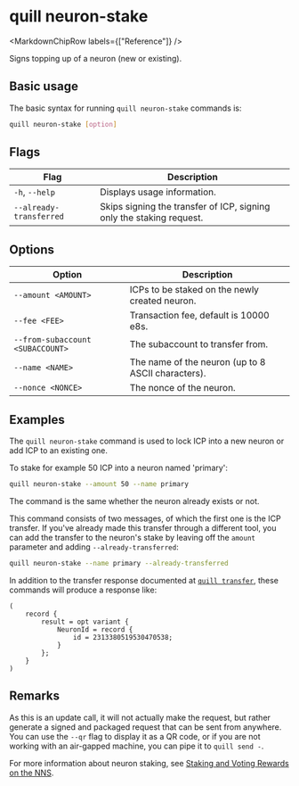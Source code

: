 
# quill neuron-stake

<MarkdownChipRow labels={["Reference"]} />

Signs topping up of a neuron (new or existing).

## Basic usage

The basic syntax for running `quill neuron-stake` commands is:

``` bash
quill neuron-stake [option]
```

## Flags

| Flag                    | Description                                                          |
|-------------------------|----------------------------------------------------------------------|
| `-h`, `--help`          | Displays usage information.                                          |
| `--already-transferred` | Skips signing the transfer of ICP, signing only the staking request. |

## Options

| Option                           | Description                                        |
|----------------------------------|----------------------------------------------------|
| `--amount <AMOUNT>`              | ICPs to be staked on the newly created neuron.     |
| `--fee <FEE>`                    | Transaction fee, default is 10000 e8s.             |
| `--from-subaccount <SUBACCOUNT>` | The subaccount to transfer from.                   |
| `--name <NAME>`                  | The name of the neuron (up to 8 ASCII characters). |
| `--nonce <NONCE>`                | The nonce of the neuron.                           |

## Examples

The `quill neuron-stake` command is used to lock ICP into a new neuron or add ICP to an existing one.

To stake for example 50 ICP into a neuron named 'primary':

```sh
quill neuron-stake --amount 50 --name primary
```

The command is the same whether the neuron already exists or not.

This command consists of two messages, of which the first one is the ICP transfer. If you've already made this transfer through a different tool, you can add the transfer to the neuron's stake by leaving off the `amount` parameter and adding `--already-transferred`: 

```sh
quill neuron-stake --name primary --already-transferred
```

In addition to the transfer response documented at [`quill transfer`], these commands will produce a response like:

```candid
(
    record {
        result = opt variant {
            NeuronId = record {
                id = 2313380519530470538;
            }
        };
    }
)
```

## Remarks

As this is an update call, it will not actually make the request, but rather generate a signed and packaged request that can be sent from anywhere. You can use the `--qr` flag to display it as a QR code, or if you are not working with an air-gapped machine, you can pipe it to `quill send -`.

For more information about neuron staking, see [Staking and Voting Rewards on the NNS][Staking].

[`quill transfer`]: quill-transfer.mdx
[Staking]: https://internetcomputer.org/docs/current/tokenomics/nns/nns-staking-voting-rewards

